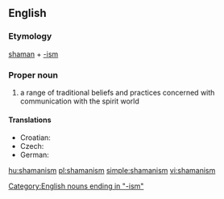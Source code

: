 {{wikipedia}}
==English==
===Etymology===
[[shaman]] + [[-ism]]

===Proper noun===
{{en-noun|s|-}}

# a range of traditional beliefs and practices concerned with communication with the spirit world

====Translations====
* Croatian: {{t-|hr|šamanizam|m}}
* Czech: {{t-|cs|šamanismus|m}}
* German: {{t+|de|Schamanismus|m}}

[[Category:English nouns ending in "-ism"]]

[[hu:shamanism]]
[[pl:shamanism]]
[[simple:shamanism]]
[[vi:shamanism]]